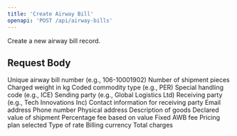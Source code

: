 ```yaml
---
title: 'Create Airway Bill'
openapi: 'POST /api/airway-bills'
---
```


Create a new airway bill record.

## Request Body

<ParamField body="awbNumber" type="string" required>
  Unique airway bill number (e.g., 106-10001902)
</ParamField>

<ParamField body="pieces" type="integer" required>
  Number of shipment pieces
</ParamField>

<ParamField body="chargedWeight" type="number" required>
  Charged weight in kg
</ParamField>

<ParamField body="commodityCode" type="string" required>
  Coded commodity type (e.g., PER)
</ParamField>

<ParamField body="specialHandling" type="string">
  Special handling code (e.g., ICE)
</ParamField>

<ParamField body="shipper" type="string" required>
  Sending party (e.g., Global Logistics Ltd)
</ParamField>

<ParamField body="consignee" type="string">
  Receiving party (e.g., Tech Innovations Inc)
</ParamField>

<ParamField body="consigneeContact" type="object">
  Contact information for receiving party
  
  <Expandable title="Contact Properties">
    <ParamField body="email" type="string">
      Email address
    </ParamField>
    <ParamField body="phone" type="string">
      Phone number
    </ParamField>
    <ParamField body="address" type="string">
      Physical address
    </ParamField>
  </Expandable>
</ParamField>

<ParamField body="natureOfGoods" type="string" required>
  Description of goods
</ParamField>

<ParamField body="shipmentValue" type="number" required>
  Declared value of shipment
</ParamField>

<ParamField body="valuationCharges" type="number">
  Percentage fee based on value
</ParamField>

<ParamField body="awbCharges" type="number">
  Fixed AWB fee
</ParamField>

<ParamField body="ratePlan" type="string" required>
  Pricing plan selected
</ParamField>

<ParamField body="productType" type="string" required>
  Type of rate
</ParamField>

<ParamField body="currency" type="string" required>
  Billing currency
</ParamField>

<ParamField body="totalCharges" type="number" required>
  Total charges
</ParamField>